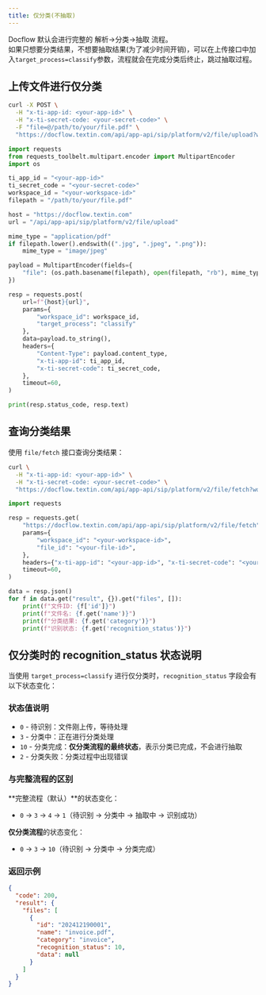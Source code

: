 ```yaml
---
title: 仅分类(不抽取)
---
```


Docflow 默认会进行完整的 解析->分类->抽取 流程。  
如果只想要分类结果，不想要抽取结果(为了减少时间开销)，可以在上传接口中加入`target_process=classify`参数，流程就会在完成分类后终止，跳过抽取过程。

## 上传文件进行仅分类

<CodeGroup>

```bash curl icon=terminal wrap
curl -X POST \
  -H "x-ti-app-id: <your-app-id>" \
  -H "x-ti-secret-code: <your-secret-code>" \
  -F "file=@/path/to/your/file.pdf" \
  "https://docflow.textin.com/api/app-api/sip/platform/v2/file/upload?workspace_id=<your-workspace-id>&target_process=classify"
```

```python Python icon=python expandable lines
import requests
from requests_toolbelt.multipart.encoder import MultipartEncoder
import os

ti_app_id = "<your-app-id>"
ti_secret_code = "<your-secret-code>"
workspace_id = "<your-workspace-id>"
filepath = "/path/to/your/file.pdf"

host = "https://docflow.textin.com"
url = "/api/app-api/sip/platform/v2/file/upload"

mime_type = "application/pdf"
if filepath.lower().endswith((".jpg", ".jpeg", ".png")):
    mime_type = "image/jpeg"

payload = MultipartEncoder(fields={
    "file": (os.path.basename(filepath), open(filepath, "rb"), mime_type)
})

resp = requests.post(
    url=f"{host}{url}",
    params={
        "workspace_id": workspace_id,
        "target_process": "classify"
    },
    data=payload.to_string(),
    headers={
        "Content-Type": payload.content_type,
        "x-ti-app-id": ti_app_id,
        "x-ti-secret-code": ti_secret_code,
    },
    timeout=60,
)

print(resp.status_code, resp.text)
```

</CodeGroup>

## 查询分类结果

使用 `file/fetch` 接口查询分类结果：

<CodeGroup>

```bash curl icon=terminal wrap
curl \
  -H "x-ti-app-id: <your-app-id>" \
  -H "x-ti-secret-code: <your-secret-code>" \
  "https://docflow.textin.com/api/app-api/sip/platform/v2/file/fetch?workspace_id=<your-workspace-id>&file_id=<your-file-id>"
```

```python Python icon=python expandable lines
import requests

resp = requests.get(
    "https://docflow.textin.com/api/app-api/sip/platform/v2/file/fetch",
    params={
        "workspace_id": "<your-workspace-id>",
        "file_id": "<your-file-id>",
    },
    headers={"x-ti-app-id": "<your-app-id>", "x-ti-secret-code": "<your-secret-code>"},
    timeout=60,
)

data = resp.json()
for f in data.get("result", {}).get("files", []):
    print(f"文件ID: {f['id']}")
    print(f"文件名: {f.get('name')}")
    print(f"分类结果: {f.get('category')}")
    print(f"识别状态: {f.get('recognition_status')}")
```

</CodeGroup>

## 仅分类时的 recognition_status 状态说明

当使用 `target_process=classify` 进行仅分类时，`recognition_status` 字段会有以下状态变化：

### 状态值说明

- `0` - 待识别：文件刚上传，等待处理
- `3` - 分类中：正在进行分类处理
- `10` - 分类完成：**仅分类流程的最终状态**，表示分类已完成，不会进行抽取
- `2` - 分类失败：分类过程中出现错误

### 与完整流程的区别

**完整流程（默认）**的状态变化：
- `0` → `3` → `4` → `1`（待识别 → 分类中 → 抽取中 → 识别成功）

**仅分类流程**的状态变化：
- `0` → `3` → `10`（待识别 → 分类中 → 分类完成）

### 返回示例

```json expandable
{
  "code": 200,
  "result": {
    "files": [
      {
        "id": "202412190001",
        "name": "invoice.pdf",
        "category": "invoice",
        "recognition_status": 10,
        "data": null
      }
    ]
  }
}
```
